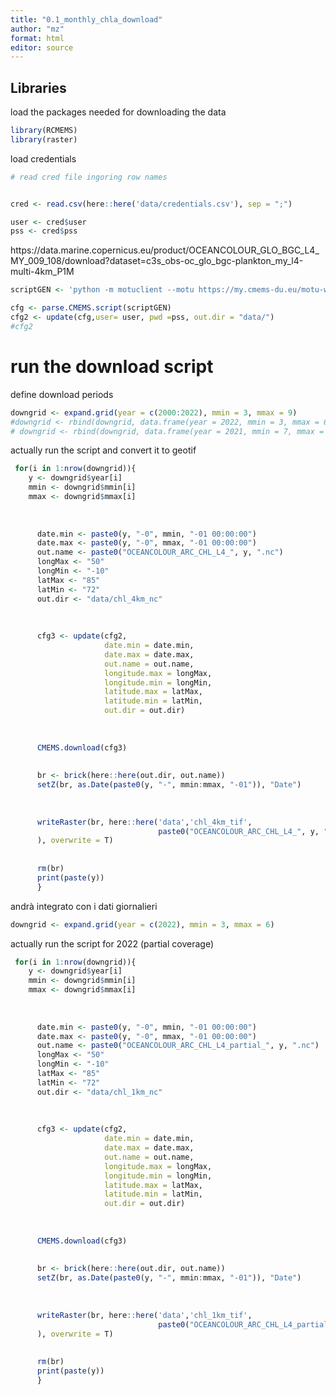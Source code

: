 ---
title: "0.1_monthly_chla_download"
author: "mz"
format: html
editor: source
---

## Libraries

load the packages needed for downloading the data

```{r}


library(RCMEMS)
library(raster)
```

load credentials


```{r}
# read cred file ingoring row names


cred <- read.csv(here::here('data/credentials.csv'), sep = ";")

user <- cred$user
pss <- cred$pss

```

https://data.marine.copernicus.eu/product/OCEANCOLOUR_GLO_BGC_L4_MY_009_108/download?dataset=c3s_obs-oc_glo_bgc-plankton_my_l4-multi-4km_P1M

```{r}
scriptGEN <- 'python -m motuclient --motu https://my.cmems-du.eu/motu-web/Motu --service-id OCEANCOLOUR_GLO_BGC_L4_MY_009_108-TDS --product-id c3s_obs-oc_glo_bgc-plankton_my_l4-multi-4km_P1M --longitude-min 9.040168526785713 --longitude-max 30.73657299107142 --latitude-min 73.16886401367186 --latitude-max 87.23134838867186 --date-min "2022-06-01 00:00:00" --date-max "2022-06-01 23:59:59" --variable CHL --variable CHL_count --variable CHL_error --out-dir <OUTPUT_DIRECTORY> --out-name <OUTPUT_FILENAME> --user <USERNAME> --pwd <PASSWORD> '
```




```{r}
cfg <- parse.CMEMS.script(scriptGEN)
cfg2 <- update(cfg,user= user, pwd =pss, out.dir = "data/")
#cfg2
```


# run the download script

define download periods

```{r}
downgrid <- expand.grid(year = c(2000:2022), mmin = 3, mmax = 9)
#downgrid <- rbind(downgrid, data.frame(year = 2022, mmin = 3, mmax = 6))
# downgrid <- rbind(downgrid, data.frame(year = 2021, mmin = 7, mmax = 9))

```

actually run the script and convert it to geotif


```{r}

 for(i in 1:nrow(downgrid)){
    y <- downgrid$year[i]
    mmin <- downgrid$mmin[i]  
    mmax <- downgrid$mmax[i]  
    
    
      
      date.min <- paste0(y, "-0", mmin, "-01 00:00:00")
      date.max <- paste0(y, "-0", mmax, "-01 00:00:00")
      out.name <- paste0("OCEANCOLOUR_ARC_CHL_L4_", y, ".nc")
      longMax <- "50"
      longMin <- "-10"
      latMax <- "85"
      latMin <- "72"
      out.dir <- "data/chl_4km_nc"
      
      
      
      cfg3 <- update(cfg2, 
                     date.min = date.min,
                     date.max = date.max,
                     out.name = out.name,
                     longitude.max = longMax,
                     longitude.min = longMin,
                     latitude.max = latMax,
                     latitude.min = latMin,
                     out.dir = out.dir)
        
      
      
      CMEMS.download(cfg3)
      
      
      br <- brick(here::here(out.dir, out.name))
      setZ(br, as.Date(paste0(y, "-", mmin:mmax, "-01")), "Date")
      
      
      
      writeRaster(br, here::here('data','chl_4km_tif', 
                                 paste0("OCEANCOLOUR_ARC_CHL_L4_", y, ".tif")
      ), overwrite = T)
      
      
      rm(br)
      print(paste(y))
      }

```


andrà integrato con i dati giornalieri

```{r}
downgrid <- expand.grid(year = c(2022), mmin = 3, mmax = 6)


```

actually run the script for 2022 (partial coverage)


```{r}

 for(i in 1:nrow(downgrid)){
    y <- downgrid$year[i]
    mmin <- downgrid$mmin[i]  
    mmax <- downgrid$mmax[i]  
    
    
      
      date.min <- paste0(y, "-0", mmin, "-01 00:00:00")
      date.max <- paste0(y, "-0", mmax, "-01 00:00:00")
      out.name <- paste0("OCEANCOLOUR_ARC_CHL_L4_partial_", y, ".nc")
      longMax <- "50"
      longMin <- "-10"
      latMax <- "85"
      latMin <- "72"
      out.dir <- "data/chl_1km_nc"
      
      
      
      cfg3 <- update(cfg2, 
                     date.min = date.min,
                     date.max = date.max,
                     out.name = out.name,
                     longitude.max = longMax,
                     longitude.min = longMin,
                     latitude.max = latMax,
                     latitude.min = latMin,
                     out.dir = out.dir)
        
      
      
      CMEMS.download(cfg3)
      
      
      br <- brick(here::here(out.dir, out.name))
      setZ(br, as.Date(paste0(y, "-", mmin:mmax, "-01")), "Date")
      
      
      
      writeRaster(br, here::here('data','chl_1km_tif', 
                                 paste0("OCEANCOLOUR_ARC_CHL_L4_partial_", y, ".tif")
      ), overwrite = T)
      
      
      rm(br)
      print(paste(y))
      }

```

